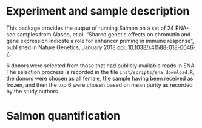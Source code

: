 <!--
%\VignetteEngine{knitr::knitr}
%\VignetteIndexEntry{Salmon quantifications for human macrophage immune response experiment}
-->

# Experiment and sample description

This package provides the output of running Salmon on a set of 24
RNA-seq samples from Alasoo, et al. "Shared genetic effects on
chromatin and gene expression indicate a role for enhancer priming in
immune response", published in Nature Genetics, January 2018 
[doi: 10.1038/s41588-018-0046-7](https://doi.org/10.1038/s41588-018-0046-7).

6 donors were selected from those that had publicly available reads in
ENA. The selection procress is recorded in the file
`inst/scripts/ena_download.R`, the donors were chosen as all female,
the sample having been received as frozen, and then the top 6 were
chosen based on mean purity as recorded by the study authors.

# Salmon quantification

